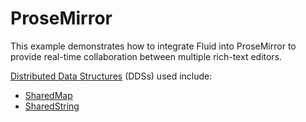 
<Meta title="React Demos/ProseMirror" component={FluidLoader} />

# ProseMirror

This example demonstrates how to integrate Fluid into ProseMirror to provide real-time collaboration
between multiple rich-text editors.

<a href="https://ashy-mud-0acebac10.azurestaticapps.net/docs/concepts/dds/" target="_blank">Distributed Data Structures</a> (DDSs) used include:

* <a href="https://ashy-mud-0acebac10.azurestaticapps.net/apis/map/sharedmap/" target="_blank">SharedMap</a>
* <a href="https://ashy-mud-0acebac10.azurestaticapps.net/apis/sequence/sharedstring/" target="_blank">SharedString</a>

<Story name="Demo">
  <FluidLoader factory={fluidExport}></FluidLoader>
</Story>
